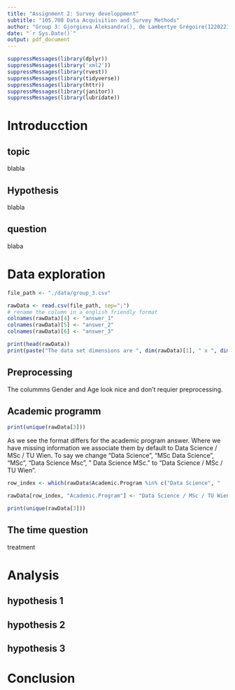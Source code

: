 ```yaml
---
title: "Assignment 2: Survey developpment"
subtitle: "105.708 Data Acquisition and Survey Methods"
author: "Group 3: Gjorgieva Aleksandra(), de Lambertye Grégoire(12202211),	Loos Annika Katharina()"
date: "`r Sys.Date()`"
output: pdf_document
---
```


```r
suppressMessages(library(dplyr))
suppressMessages(library('xml2'))
suppressMessages(library(rvest))
suppressMessages(library(tidyverse))
suppressMessages(library(httr))
suppressMessages(library(janitor))
suppressMessages(library(lubridate))
```

# Introducction 

## topic

blabla 

## Hypothesis 

blabla 

## question 

blaba 

# Data exploration 

```r
file_path <- "./data/group_3.csv"

rawData <- read.csv(file_path, sep=";")
# rename the column in a english friendly format 
colnames(rawData)[4] <- "answer_1" 
colnames(rawData)[5] <- "answer_2" 
colnames(rawData)[6] <- "answer_3"

print(head(rawData))
print(paste("The data set dimensions are ", dim(rawData)[1], " x ", dim(rawData)[2]))
```

## Preprocessing 

The colummns Gender and Age look nice and don't requier preprocessing.  

## Academic programm

```r
print(unique(rawData[3]))
```
As we see the format differs for the academic program answer. Where we have missing information we associate them by default to Data Science / MSc / TU Wien. To say we change "Data Science", "MSc Data Science", "MSc", "Data Science Msc", "	Data Science MSc." to "Data Science / MSc / TU Wien". 

```r
row_index <- which(rawData$Academic.Program %in% c("Data Science", "	Data Science / MSc / TU Wien	", "MSc Data Science", "MSc", "Data Science Msc", "Data Science MSc."))

rawData[row_index, "Academic.Program"] <- "Data Science / MSc / TU Wien"
```


```r

print(unique(rawData[3]))
```



## The time question 

treatment 

# Analysis 

## hypothesis 1

## hypothesis 2

## hypothesis 3


# Conclusion 

